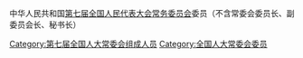 中华人民共和国[[第七届全国人民代表大会常务委员会|第七届全国人民代表大会常务委员会]]委员（不含常委会委员长、副委员会长、秘书长）

[[Category:第七届全国人大常委会组成人员|Category:第七届全国人大常委会组成人员]]
[[Category:全国人大常委会委员|Category:全国人大常委会委员]]